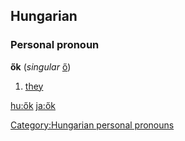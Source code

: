 ==Hungarian==
===Personal pronoun===
'''ők''' (''singular'' [[ő]])

# [[they]]

[[hu:ők]]
[[ja:ők]]

[[Category:Hungarian personal pronouns]]